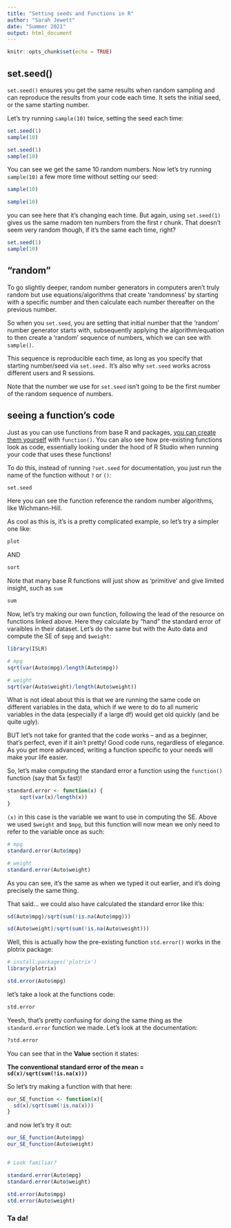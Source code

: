 ```yaml
---
title: "Setting seeds and Functions in R"
author: "Sarah Jewett"
date: "Summer 2021"
output: html_document
---
```


```r
knitr::opts_chunk$set(echo = TRUE)
```

## set.seed()

`set.seed()` ensures you get the same results when random sampling and can reproduce the results from your code each time. It sets the initial seed, or the same starting number.

Let's try running `sample(10)` twice, setting the seed each time:

```r
set.seed(1)
sample(10)

set.seed(1)
sample(10)
```

You can see we get the same 10 random numbers.  Now let's try running `sample(10)` a few more time without setting our seed: 

```r
sample(10)

sample(10)
```

you can see here that it's changing each time. But again, using `set.seed(1)` gives us the same rnadom ten numbers from the first r chunk. That doesn't seem very random though, if it's the same each time, right?

```r
set.seed(1)
sample(10)
```

## "random"
To go slightly deeper, random number generators in computers aren’t truly random but use equations/algorithms that create ‘randomness’ by starting with a specific number and then calculate each number thereafter on the previous number.  

So when you `set.seed`, you are setting that initial number that the ‘random’ number generator starts with, subsequently applying the algorithm/equation to then create a 'random' sequence of numbers, which we can see with `sample()`. 

This sequence is reproducible each time, as long as you specify that starting number/seed via `set.seed.` It’s also why `set.seed` works across different users and R sessions.

Note that the number we use for `set.seed` isn't going to be the first number of the random sequence of numbers. 

## seeing a function's code

Just as you can use functions from base R and packages, [you can create them yourself](https://nicercode.github.io/intro/writing-functions.html) with `function()`. You can also see how pre-existing functions look as code, essentially looking under the hood of R Studio when running your code that uses these functions!

To do this, instead of running `?set.seed` for documentation, you just run the name of the function without `?` or `()`:

```r
set.seed
```
Here you can see the function reference the random number algorithms, like Wichmann-Hill.

As cool as this is, it's is a pretty complicated example, so let's try a simpler one like: 

```r
plot 
```
 
AND

```r
sort
```

Note that many base R functions will just show as 'primitive' and give limited insight, such as `sum`

```r
sum
```

Now, let's try making our own function, following the lead of the resource on functions linked above. Here they calculate by "hand" the standard error of varaibles in their dataset. Let's do the same but with the Auto data and compute the SE of `$mpg` and `$weight`:

```r
library(ISLR)

# mpg
sqrt(var(Auto$mpg)/length(Auto$mpg))

# weight
sqrt(var(Auto$weight)/length(Auto$weight))


```
What is not ideal about this is that we are running the same code on different variables in the data, which if we were to do to all numeric variables in the data (especially if a large df) would get old quickly (and be quite ugly).

BUT let's not take for granted that the code works -- and as a beginner, that's perfect, even if it ain't pretty! Good code runs, regardless of elegance. As you get more advanced, writing a function specific to your needs will make your life easier.

So, let's make computing the standard error a function using the `function()` function (say that 5x fast)!

```r

standard.error <- function(x) {
    sqrt(var(x)/length(x))
}

```

`(x)` in this case is the variable we want to use in computing the SE. Above we used `$weight` and `$mpg`, but this function will now mean we only need to refer to the variable once as such:

```r
# mpg
standard.error(Auto$mpg)

# weight
standard.error(Auto$weight)
```

As you can see, it's the same as when we typed it out earlier, and it's doing precisely the same thing.

That said... we could also have calculated the standard error like this:

```r
sd(Auto$mpg)/sqrt(sum(!is.na(Auto$mpg)))

sd(Auto$weight)/sqrt(sum(!is.na(Auto$weight)))
```

Well, this is actually how the pre-existing function `std.error()` works in the plotrix package:

```r
# install.packages('plotrix')
library(plotrix)

std.error(Auto$mpg)
```

let's take a look at the functions code:

```r
std.error
```

Yeesh, that's pretty confusing for doing the same thing as the `standard.error` function we made. Let's look at the documentation:

```r
?std.error
```

You can see that in the **Value** section it states:

**The conventional standard error of the mean = `sd(x)/sqrt(sum(!is.na(x)))`**

So let's try making a function with that here:
```r
our_SE_function <- function(x){
  sd(x)/sqrt(sum(!is.na(x)))
}
```

and now let's try it out:

```r
our_SE_function(Auto$mpg)
our_SE_function(Auto$weight)


# Look familiar?

standard.error(Auto$mpg)
standard.error(Auto$weight)

std.error(Auto$mpg)
std.error(Auto$weight)
```

### Ta da!
